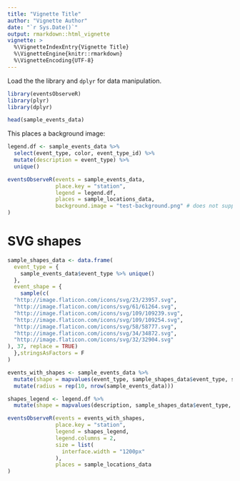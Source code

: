 ```yaml
---
title: "Vignette Title"
author: "Vignette Author"
date: "`r Sys.Date()`"
output: rmarkdown::html_vignette
vignette: >
  %\VignetteIndexEntry{Vignette Title}
  %\VignetteEngine{knitr::rmarkdown}
  %\VignetteEncoding{UTF-8}
---
```


Load the the library and `dplyr` for data manipulation.

```r
library(eventsObserveR)
library(plyr)
library(dplyr)
```


```r
head(sample_events_data)
```

This places a background image:

```r
legend.df <- sample_events_data %>%
  select(event_type, color, event_type_id) %>%
  mutate(description = event_type) %>%
  unique()

eventsObserveR(events = sample_events_data,
               place.key = "station",
               legend = legend.df,
               places = sample_locations_data,
               background.image = "test-background.png" # does not support relative URLs [i.e. files at getwd() yet
)
```


# SVG shapes

```r
sample_shapes_data <- data.frame(
  event_type = {
    sample_events_data$event_type %>% unique()
  },
  event_shape = {
    sample(c(
  "http://image.flaticon.com/icons/svg/23/23957.svg",
  "http://image.flaticon.com/icons/svg/61/61264.svg",
  "http://image.flaticon.com/icons/svg/109/109239.svg",
  "http://image.flaticon.com/icons/svg/109/109254.svg",
  "http://image.flaticon.com/icons/svg/58/58777.svg",
  "http://image.flaticon.com/icons/svg/34/34872.svg",
  "http://image.flaticon.com/icons/svg/32/32904.svg"
), 37, replace = TRUE)
  },stringsAsFactors = F
)

events_with_shapes <- sample_events_data %>%
  mutate(shape = mapvalues(event_type, sample_shapes_data$event_type, sample_shapes_data$event_shape)) %>%
  mutate(radius = rep(10, nrow(sample_events_data)))

shapes_legend <- legend.df %>%
  mutate(shape = mapvalues(description, sample_shapes_data$event_type, sample_shapes_data$event_shape))

eventsObserveR(events = events_with_shapes,
               place.key = "station",
               legend = shapes_legend,
               legend.columns = 2,
               size = list(
                 interface.width = "1200px"
               ),
               places = sample_locations_data
)
```


